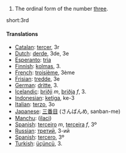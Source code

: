 # The ordinal form of the number [[three]].

short:3rd

====Translations====

*[[Catalan]]: [[tercer]], 3r
*[[Dutch]]: [[derde]], 3de, 3e
*[[Esperanto]]: [[tria]]
*[[Finnish]]: [[kolmas]], 3.
*[[French]]: [[troisième]], 3ème
*[[Frisian]]: [[tredde]], 3e
*[[German]]: [[dritte]], 3.
*[[Icelandic]]: [[þriðji]] ''m'', [[þriðja]] ''f'', 3.
*[[Indonesian]]: [[ketiga]], ke-3
*[[Italian]]: [[terzo]], 3o
*[[Japanese]]: [[三番目]] (さんばんめ, sanban-me)
*[[Manchu]]: ([[ilaci]])
*[[Spanish]]: [[terceiro]] ''m'', [[terceira]] ''f'', 3º
*[[Russian]]: [[третий]], 3-ий
*[[Spanish]]: [[tercero]], 3º
*[[Turkish]]: [[üçüncü]], 3.